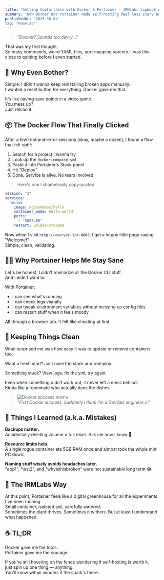 ```yaml
---
title: "Getting Comfortable with Docker & Portainer - IRMLabs Logbook #2"
summary: "How Docker and Portainer made self-hosting feel less scary and more like digital gardening"
publishedAt: "2025-08-04"
tag: "Homelab"
---
```


> *"Docker? Sounds too dev-y…"*  

That was my first thought.  
So many commands, weird YAML files, port mapping sorcery. I was this close to quitting before I even started.

## 🤔 Why Even Bother?

Simple: I didn't wanna keep reinstalling broken apps manually.  
I wanted a reset button for everything. Docker gave me that.

It's like having save points in a video game.  
You mess up?  
Just reload it.

## 📦 The Docker Flow That Finally Clicked

After a few trial-and-error sessions (okay, maybe a dozen), I found a flow that felt *right*:

1. Search for a project I wanna try  
2. Look up the `docker-compose.yml`  
3. Paste it into Portainer's Stack panel  
4. Hit "Deploy"  
5. Done. Service is alive. No tears involved.

> Here's one I shamelessly copy-pasted:

```yaml
version: "3"
services:
  hello:
    image: nginxdemos/hello
    container_name: hello-world
    ports:
      - "8888:80"
    restart: unless-stopped
```

Now when I visit `http://<server-ip>:8888`, I get a happy little page saying "Welcome!"  
Simple, clean, validating.

## 🧑‍💻 Why Portainer Helps Me Stay Sane

Let's be honest, I didn't memorize all the Docker CLI stuff.  
And I didn't want to.

With Portainer:

- I can see what's running
- I can check logs visually  
- I can tweak environment variables without messing up config files
- I can restart stuff when it feels moody

All through a browser tab. It felt like cheating at first.

## 🧼 Keeping Things Clean

What surprised me was how easy it was to update or remove containers too.

Want a fresh start? Just nuke the stack and redeploy.

Something stuck? View logs, fix the yml, try again.

Even when something didn't work out, it never left a mess behind.  
Kinda like a roommate who actually does the dishes.

> ![Docker success meme](https://media.giphy.com/media/v1.Y2lkPWVjZjA1ZTQ3N3hpeTVmM3M5NTU4aXYwZjFsMGQyNjN0NjFjcjE1OG5oamo0MDF4NSZlcD12MV9naWZzX3JlbGF0ZWQmY3Q9Zw/3o7btPCcdNniyf0ArS/giphy.gif)  
> *"First Docker success. Suddenly i think I'm a DevOps engineer:v."*

## 🧠 Things I Learned (a.k.a. Mistakes)

**Backups matter.**  
Accidentally deleting volume = full reset. Ask me how I know 🫠

**Resource limits help.**  
A single rogue container ate 5GB RAM once and almost took the whole mini PC down.

**Naming stuff wisely avoids headaches later.**  
"app1", "test2", and "whyisthisbroken" were not sustainable long term 😂

## 🌱 The IRMLabs Way

At this point, Portainer feels like a digital greenhouse for all the experiments I've been running.  
Small container, isolated soil, carefully watered.  
Sometimes the plant thrives. Sometimes it withers. But at least I understand what happened.

## ☕ TL;DR

Docker gave me the tools.  
Portainer gave me the courage.

If you're still hovering on the fence wondering if self-hosting is worth it,  
just spin up one thing — anything.  
You'll know within minutes if the spark's there.